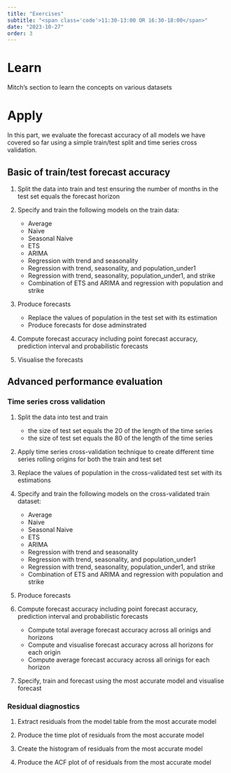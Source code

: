 ```yaml
---
title: "Exercises"
subtitle: "<span class='code'>11:30-13:00 OR 16:30-18:00</span>"
date: "2023-10-27"
order: 3
---
```


# Learn

Mitch's section to learn the concepts on various datasets

# Apply


In this part, we evaluate the forecast accuracy of all models we have covered so far using a simple train/test split and time series cross validation.

:::{.callout-caution}
## Basic of train/test forecast accuracy
1. Split the data into train and test ensuring the number of months in the test set equals the forecast horizon

2. Specify and train the following models on the train data:

    - Average
    - Naive
    - Seasonal Naive
    - ETS
    - ARIMA
    - Regression with trend and seasonality
    - Regression with trend, seasonality, and population_under1
    - Regression with trend, seasonality, population_under1, and strike
    - Combination of ETS and ARIMA and regression with population and strike

3. Produce forecasts

    - Replace the values of population in the test set with its estimation
    - Produce forecasts for dose adminstrated

4. Compute forecast accuracy including point forecast accuracy, prediction interval and probabilistic forecasts

5. Visualise the forecasts
:::

:::{.callout-caution}
## Advanced performance evaluation

### Time series cross validation

1. Split the data into test and train

    - the size of test set equals the $20% (30%)$ of the length of the time series
    - the size of test set equals the $80% (70%)$ of the length of the time series

2. Apply time series cross-validation technique to create different time series rolling origins for both the train and test set

3. Replace the values of population in the cross-validated test set with its estimations

4. Specify and train the following models on the cross-validated train dataset:

    - Average
    - Naive
    - Seasonal Naive
    - ETS
    - ARIMA
    - Regression with trend and seasonality
    - Regression with trend, seasonality, and population_under1
    - Regression with trend, seasonality, population_under1, and strike
    - Combination of ETS and ARIMA and regression with population and strike

5. Produce forecasts

6. Compute forecast accuracy including point forecast accuracy, prediction interval and probabilistic forecasts

    - Compute total average forecast accuracy across all orinigs and horizons
    - Compute and visualise forecast accuracy across all horizons for each origin
    - Compute average forecast accuracy across all orinigs for each horizon

7. Specify, train and forecast using the most accurate model and visualise forecast

### Residual diagnostics
1. Extract residuals from the model table from the most accurate model

2. Produce the time plot of residuals from the most accurate model

3. Create the histogram of residuals from the most accurate model

4. Produce the ACF plot of of residuals from the most accurate model
:::
